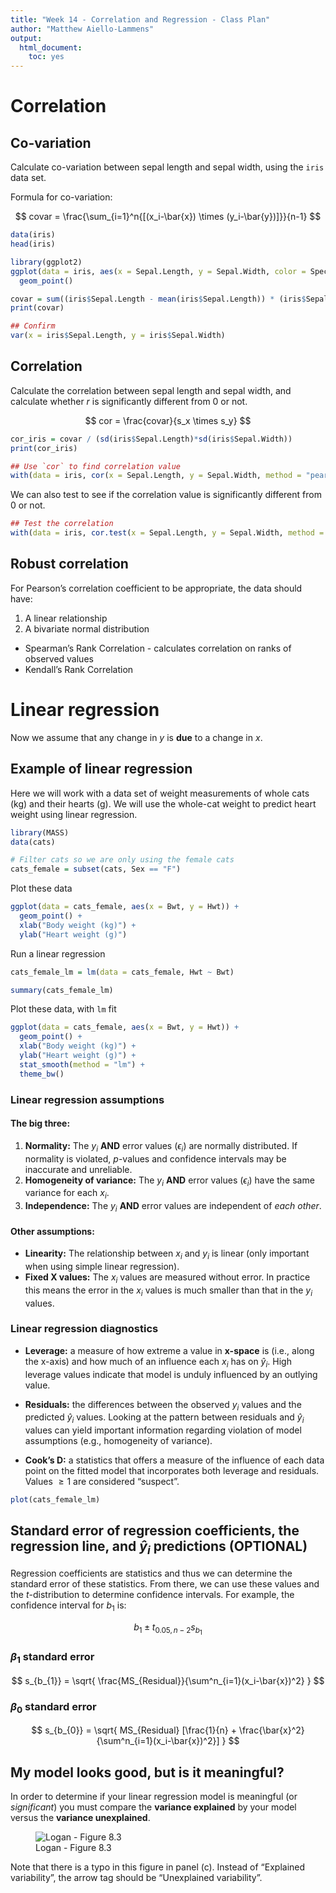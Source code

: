 ```yaml
---
title: "Week 14 - Correlation and Regression - Class Plan"
author: "Matthew Aiello-Lammens"
output:
  html_document:
    toc: yes
---
```


# Correlation

## Co-variation

Calculate co-variation between sepal length and sepal width, using the `iris` data set.

Formula for co-variation:

$$
covar = \frac{\sum_{i=1}^n{[(x_i-\bar{x}) \times (y_i-\bar{y})]}}{n-1}
$$

```r
data(iris)
head(iris)

library(ggplot2)
ggplot(data = iris, aes(x = Sepal.Length, y = Sepal.Width, color = Species)) + 
  geom_point()

covar = sum((iris$Sepal.Length - mean(iris$Sepal.Length)) * (iris$Sepal.Width - mean(iris$Sepal.Width)))/ (nrow(iris) - 1)
print(covar)

## Confirm
var(x = iris$Sepal.Length, y = iris$Sepal.Width)

```


## Correlation

Calculate the correlation between sepal length and sepal width, and calculate whether $r$ is significantly different from 0 or not.

$$
cor = \frac{covar}{s_x \times s_y}
$$


```r
cor_iris = covar / (sd(iris$Sepal.Length)*sd(iris$Sepal.Width))
print(cor_iris)

## Use `cor` to find correlation value
with(data = iris, cor(x = Sepal.Length, y = Sepal.Width, method = "pearson"))

```

We can also test to see if the correlation value is significantly different from 0 or not.

```r
## Test the correlation
with(data = iris, cor.test(x = Sepal.Length, y = Sepal.Width, method = "pearson"))

```


## Robust correlation

For Pearson's correlation coefficient to be appropriate, the data should have:

1. A linear relationship
2. A bivariate normal distribution

* Spearman's Rank Correlation - calculates correlation on ranks of observed values
* Kendall's Rank Correlation


# Linear regression

Now we assume that any change in *y* is **due** to a change in *x*.

## Example of linear regression

Here we will work with a data set of weight measurements of whole cats (kg) and their hearts (g). 
We will use the whole-cat weight to predict heart weight using linear regression.


```r
library(MASS)
data(cats)

# Filter cats so we are only using the female cats
cats_female = subset(cats, Sex == "F")
```

Plot these data

```r
ggplot(data = cats_female, aes(x = Bwt, y = Hwt)) +
  geom_point() +
  xlab("Body weight (kg)") +
  ylab("Heart weight (g)")
```

Run a linear regression

```r
cats_female_lm = lm(data = cats_female, Hwt ~ Bwt)

summary(cats_female_lm)
```

Plot these data, with `lm` fit

```r
ggplot(data = cats_female, aes(x = Bwt, y = Hwt)) +
  geom_point() +
  xlab("Body weight (kg)") +
  ylab("Heart weight (g)") +  
  stat_smooth(method = "lm") +
  theme_bw()

```


### Linear regression assumptions

#### The big three:

1. **Normality:** The $y_i$ **AND** error values ($\epsilon_i$) are normally distributed. If normality is violated, *p*-values and confidence intervals may be inaccurate and unreliable.
2. **Homogeneity of variance:** The $y_i$ **AND** error values ($\epsilon_i$) have the same variance for each $x_i$. 
3. **Independence:** The $y_i$ **AND** error values are independent of *each other*.

#### Other assumptions:

* **Linearity:** The relationship between $x_i$ and $y_i$ is linear (only important when using simple linear regression).
* **Fixed X values:** The $x_i$ values are measured without error. In practice this means the error in the $x_i$ values is much smaller than that in the $y_i$ values.

### Linear regression diagnostics

* **Leverage:** a measure of how extreme a value in **x-space** is (i.e., along the x-axis) and how much of an influence each $x_i$ has on $\hat{y}_i$. High leverage values indicate that model is unduly influenced by an outlying value.

* **Residuals:** the differences between the observed $y_i$ values and the predicted $\hat{y}_i$ values. Looking at the pattern between residuals and $\hat{y}_i$ values can yield important information regarding violation of model assumptions (e.g., homogeneity of variance).

* **Cook's D:** a statistics that offers a measure of the influence of each data point on the fitted model that incorporates both leverage and residuals. Values $\ge 1$ are considered "suspect".



```r
plot(cats_female_lm)
```

## Standard error of regression coefficients, the regression line, and $\hat{y}_i$ predictions (OPTIONAL)

Regression coefficients are statistics and thus we can determine the standard error of these statistics.
From there, we can use these values and the *t*-distribution to determine confidence intervals.
For example, the confidence interval for $b_1$ is:

$$
b_1 \pm t_{0.05, n-2}s_{b_{1}}
$$

### $\beta_1$ standard error

$$
s_{b_{1}} = \sqrt{ \frac{MS_{Residual}}{\sum^n_{i=1}(x_i-\bar{x})^2} }
$$

### $\beta_0$ standard error

$$
s_{b_{0}} = \sqrt{ MS_{Residual} [\frac{1}{n} + \frac{\bar{x}^2}{\sum^n_{i=1}(x_i-\bar{x})^2}] }
$$



## My model looks good, but is it meaningful?

In order to determine if your linear regression model is meaningful (or *significant*) you must compare the **variance explained** by your model versus the **variance unexplained**.

![Logan - Figure 8.3](/Users/maiellolammens/Dropbox/Pace/Teaching/ENS-623-Research-Stats/ENS-623-Research-Stats-Web/lectures/logan-fig-8-3.png)

Note that there is a typo in this figure in panel (c). Instead of "Explained variability", the arrow tag should be "Unexplained variability".


